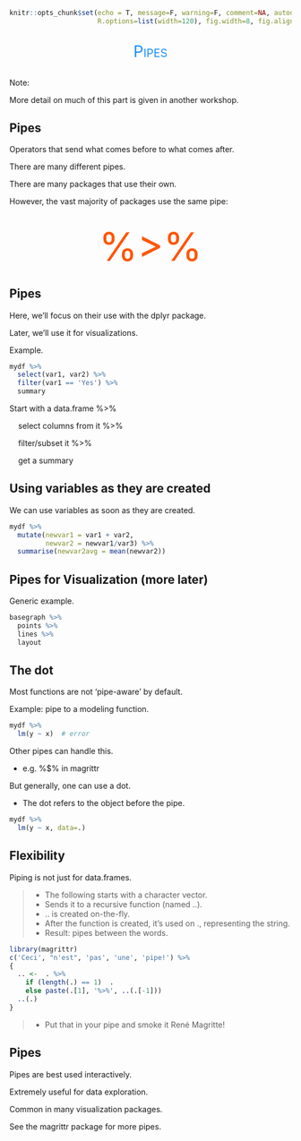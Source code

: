 ```r
knitr::opts_chunk$set(echo = T, message=F, warning=F, comment=NA, autodep=T, eval=FALSE, cache=FALSE,
                      R.options=list(width=120), fig.width=8, fig.align = 'center')
```


## 

<div style="text-align:center;font-variant:small-caps; font-size:200%; color:#1e90ff">Pipes</div>


##

Note: 

More detail on much of this part is given in another workshop.



## Pipes

Operators that send what comes before to what comes after.

There are many different pipes.

There are many packages that use their own.

However, the vast majority of packages use the same pipe:



## {.fadeslideslow}

<div style="text-align:center;font-variant:small-caps; font-size:500%; color:#ff5503"> %>% </div>



## Pipes

Here, we'll focus on their use with the dplyr package.

Later, we'll use it for visualizations.

Example.

```r
mydf %>% 
  select(var1, var2) %>% 
  filter(var1 == 'Yes') %>% 
  summary
```

Start with a data.frame %>%  

&nbsp;&nbsp;&nbsp;&nbsp;select columns from it %>% 
  
&nbsp;&nbsp;&nbsp;&nbsp;filter/subset it %>% 
  
&nbsp;&nbsp;&nbsp;&nbsp;get a summary

## Using variables as they are created

We can use variables as soon as they are created.

```r
mydf %>% 
  mutate(newvar1 = var1 + var2,
         newvar2 = newvar1/var3) %>% 
  summarise(newvar2avg = mean(newvar2))
```


## Pipes for Visualization (more later)

Generic example.

```r
basegraph %>% 
  points %>%
  lines %>%
  layout
```

## The dot

Most functions are not 'pipe-aware' by default.

Example: pipe to a modeling function.

```r
mydf %>% 
  lm(y ~ x)  # error
```

Other pipes can handle this.

  - e.g. <span class="func">%$%</span> in magrittr

But generally, one can use a dot.

- The dot refers to the object before the pipe.

```r
mydf %>% 
  lm(y ~ x, data=.)
```


## Flexibility

Piping is not just for data.frames.

>- The following starts with a character vector.
>- Sends it to a recursive function (named <span class="func">..</span>).
>- <span class="func">..</span> is created on-the-fly. 
>- After the function is created, it's used on ., representing the string.
>- Result: pipes between the words.

```r
library(magrittr)
c('Ceci', "n'est", 'pas', 'une', 'pipe!') %>%
{
  .. <-  . %>%
    if (length(.) == 1)  .
    else paste(.[1], '%>%', ..(.[-1]))
  ..(.)
} 
```

>- Put that in your pipe and smoke it René Magritte!

## Pipes

Pipes are best used interactively.

Extremely useful for data exploration.

Common in many visualization packages.

See the <span class="pack">magrittr</span> package for more pipes.


